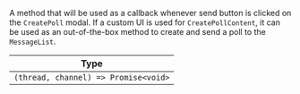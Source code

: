 A method that will be used as a callback whenever send button is clicked on the `CreatePoll` modal. If a custom UI is used for `CreatePollContent`, it can be used as an out-of-the-box method to create and send a poll to the `MessageList`.

| Type                                 |
| ------------------------------------ |
| `(thread, channel) => Promise<void>` |
